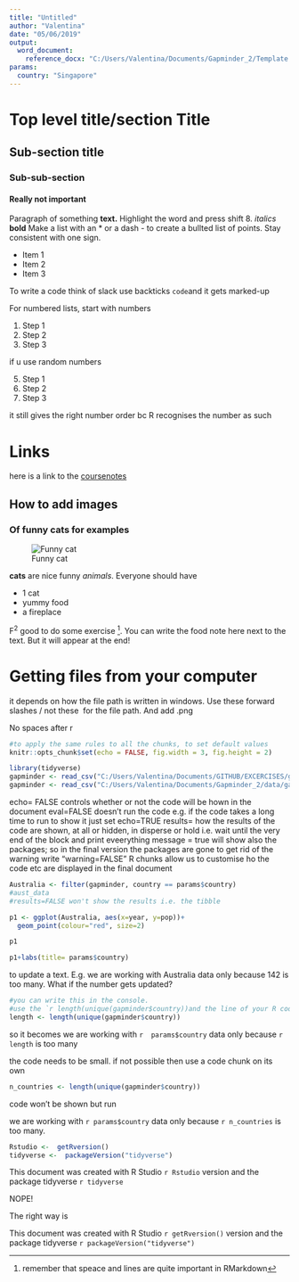 ```yaml
---
title: "Untitled"
author: "Valentina"
date: "05/06/2019"
output: 
  word_document:
    reference_docx: "C:/Users/Valentina/Documents/Gapminder_2/Template.docx"
params:
  country: "Singapore"
---
```


# Top level title/section Title

## Sub-section title 

### Sub-sub-section

#### Really not important

Paragraph of something **text.** Highlight the word and press shift 8.
_italics_
**bold**
Make a list with an * or a dash - to create a bullted list of points. Stay consistent with one sign.

* Item 1
* Item 2
* Item 3

To write a code think of slack
use backticks ` code`and it gets marked-up

For numbered lists, start with numbers

1. Step 1
2. Step 2
3. Step 3

if u use random numbers

5. Step 1
4. Step 2
7. Step 3

it still gives the right number order bc R recognises the number as such

# Links

here is a link to the [coursenotes](https://csiro-data-school.github.io/rmarkdown/02-Writing-Rmarkdown/index.html)

## How to add images

### Of funny cats for examples

![Funny cat](http://images1.fanpop.com/images/image_uploads/Funny-Cat-Pictures-animal-humor-935491_500_375.jpg)

**cats** are nice funny _animals_. Everyone should have

* 1 cat
* yummy food
* a fireplace

F^2^
good to do some exercise [^1]. You can write the food note here next to the text. But it will appear at the end!

[^1]: remember that speace and lines are quite important in RMarkdown
 
# Getting files from your computer

it depends on how the file path is written in windows. Use these forward slashes / not these \ for the file path. And add .png

No spaces after r

```r
#to apply the same rules to all the chunks, to set default values
knitr::opts_chunk$set(echo = FALSE, fig.width = 3, fig.height = 2)

```


```r
library(tidyverse)
gapminder <- read_csv("C:/Users/Valentina/Documents/GITHUB/EXCERCISES/gapminder_data.csv")
gapminder <- read_csv("C:/Users/Valentina/Documents/Gapminder_2/data/gapminder_data.csv")


```


echo= FALSE controls whether or not the code will be hown in the document
eval=FALSE doesn't run the code e.g. if the code takes a long time to run 
to show it just set echo=TRUE
results= how the results of the code are shown, at all or hidden, in disperse or hold i.e. wait until the very end of the block and print eveerything
message = true will show also the packages; so in the final version the packages are gone to get rid of the warning write "warning=FALSE"
R chunks allow us to customise ho the code etc are displayed in the final document
 
```r
Australia <- filter(gapminder, country == params$country)
#aust_data
#results=FALSE won't show the results i.e. the tibble
```


```r
p1 <- ggplot(Australia, aes(x=year, y=pop))+
  geom_point(colour="red", size=2)

p1

p1+labs(title= params$country)

```

to update a text.
E.g. we are working with Australia data only because 142 is too many.
What if the number gets updated?
```r
#you can write this in the console.
#use the `r length(unique(gapminder$country))and the line of your R code
length <- length(unique(gapminder$country))
```
so it becomes
we are working with `r  params$country` data only because `r length` is too many

the code needs to be small.
if not possible then use a code chunk on its own

```r
n_countries <- length(unique(gapminder$country))
```

code won't be shown but run

we are working with `r params$country` data only because `r n_countries` is too many. 
 
```r
Rstudio <-  getRversion()
tidyverse <-  packageVersion("tidyverse")
```
 This document was created with R Studio `r Rstudio` version and the package tidyverse `r tidyverse` 
 
 NOPE!
 
 The right way is
 
 This document was created with R Studio `r getRversion()` version and the package tidyverse `r packageVersion("tidyverse")` 
